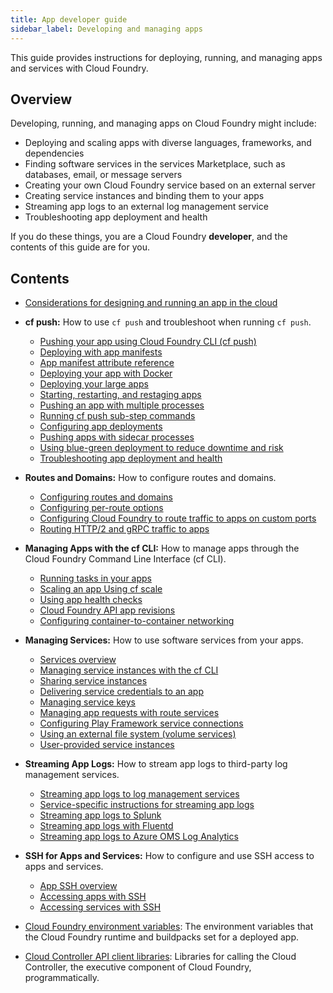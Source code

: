 ```yaml
---
title: App developer guide
sidebar_label: Developing and managing apps
---
```


This guide provides instructions for deploying, running, and managing apps and services with Cloud Foundry.


## <a id='overview'></a> Overview

Developing, running, and managing apps on Cloud Foundry might include:

* Deploying and scaling apps with diverse languages, frameworks, and dependencies
* Finding software services in the services Marketplace, such as databases, email, or message servers
* Creating your own Cloud Foundry service based on an external server
* Creating service instances and binding them to your apps
* Streaming app logs to an external log management service
* Troubleshooting app deployment and health

If you do these things, you are a Cloud Foundry **developer**, and the contents of this guide are for you.

## <a id='contents'></a> Contents

* [Considerations for designing and running an app in the cloud](deploy-apps/prepare-to-deploy.html)

* **cf push:** How to use `cf push` and troubleshoot when running `cf push`.
  * [Pushing your app using Cloud Foundry CLI (cf push)](docs/deploy-apps/index.md)
  * [Deploying with app manifests](deploy-apps/manifest.html)
  * [App manifest attribute reference](deploy-apps/manifest-attributes.html)
  * [Deploying your app with Docker](deploy-apps/push-docker.html)
  * [Deploying your large apps](deploy-apps/large-app-deploy.html)
  * [Starting, restarting, and restaging apps](deploy-apps/start-restart-restage.html)
  * [Pushing an app with multiple processes](multiple-processes.html)
  * [Running cf push sub-step commands](push-sub-commands.html)
  * [Configuring app deployments](deploy-apps/rolling-deploy.html)
  * [Pushing apps with sidecar processes](sidecars.html)
  * [Using blue-green deployment to reduce downtime and risk](deploy-apps/blue-green.html)
  * [Troubleshooting app deployment and health](deploy-apps/troubleshoot-app-health.html)

* **Routes and Domains:** How to configure routes and domains.
  * [Configuring routes and domains](deploy-apps/routes-domains.html)
  * [Configuring per-route options](custom-per-route-options.html)
  * [Configuring Cloud Foundry to route traffic to apps on custom ports](custom-ports.html)
  * [Routing HTTP/2 and gRPC traffic to apps](http2-protocol.html)

* **Managing Apps with the cf CLI:** How to manage apps through the Cloud Foundry Command Line Interface (cf CLI).
  * [Running tasks in your apps](using-tasks.html)
  * [Scaling an app Using cf scale](deploy-apps/cf-scale.html)
  * [Using app health checks](deploy-apps/healthchecks.html)
  * [Cloud Foundry API app revisions](revisions.html)
  * [Configuring container-to-container networking](deploy-apps/cf-networking.html)

* **Managing Services:** How to use software services from your apps.
  * [Services overview](services/index.html)
  * [Managing service instances with the cf CLI](services/managing-services.html)
  * [Sharing service instances](services/sharing-instances.html)
  * [Delivering service credentials to an app](services/application-binding.html)
  * [Managing service keys](services/service-keys.html)
  * [Managing app requests with route services](services/route-binding.html)
  * [Configuring Play Framework service connections](services/play-service-bindings.html)
  * [Using an external file system (volume services)](services/using-vol-services.html)
  * [User-provided service instances](services/user-provided.html)

* **Streaming App Logs:** How to stream app logs to third-party log management services.
  * [Streaming app logs to log management services](services/log-management.html)
  * [Service-specific instructions for streaming app logs](services/log-management-thirdparty-svc.html)
  * [Streaming app logs to Splunk](services/integrate-splunk.html)
  * [Streaming app logs with Fluentd](services/fluentd.html)
  * [Streaming app logs to Azure OMS Log Analytics](services/oms-nozzle.html)

* **SSH for Apps and Services:** How to configure and use SSH access to apps and services.
  * [App SSH overview](deploy-apps/app-ssh-overview.html)
  * [Accessing apps with SSH](deploy-apps/ssh-apps.html)
  * [Accessing services with SSH](deploy-apps/ssh-services.html)

* [Cloud Foundry environment variables](deploy-apps/environment-variable.html): The environment variables that the Cloud Foundry runtime and buildpacks set for a deployed app.

* [Cloud Controller API client libraries](capi/client-libraries.html): Libraries for calling the Cloud Controller, the executive component of Cloud Foundry, programmatically.
